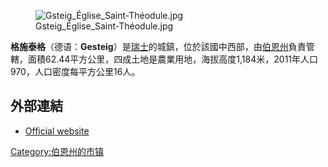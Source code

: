 {{expand|time=2013-09-16T16:16:02+00:00}}
[[Image:Gsteig_Église_Saint-Théodule.jpg|right]]

'''格施泰格'''（德语：'''Gesteig'''）是[[瑞士|瑞士]]的城鎮，位於該國中西部，由[[伯恩州|伯恩州]]負責管轄，面積62.44平方公里，四成土地是農業用地，海拔高度1,184米，2011年人口970，人口密度每平方公里16人。

==外部連結==
* [http://www.diemtigen.ch Official website] {{Wayback|url=http://www.diemtigen.ch/ |date=20200823095741 }}  {{de icon}}

{{Switzerland-geo-stub}}
[[Category:伯恩州的市镇|Category:伯恩州的市镇]]